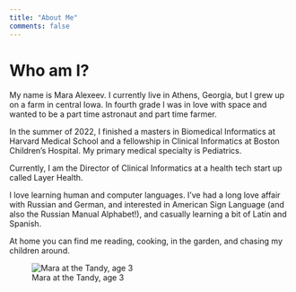 ```yaml
---
title: "About Me"
comments: false
---
```


# Who am I?

My name is Mara Alexeev. I currently live in Athens, Georgia, but I grew up on a farm in central Iowa. In fourth grade I was in love with space and wanted to be a part time astronaut and part time farmer.

In the summer of 2022, I finished a masters in Biomedical Informatics at Harvard Medical School and a fellowship in Clinical Informatics at Boston Children's Hospital. My primary medical specialty is Pediatrics.

Currently, I am the Director of Clinical Informatics at a health tech start up called Layer Health.

I love learning human and computer languages. I’ve had a long love affair with Russian and German, and interested in American Sign Language (and also the Russian Manual Alphabet!), and casually learning a bit of Latin and Spanish.

At home you can find me reading, cooking, in the garden, and chasing my children around. 

![Mara at the Tandy, age 3](./images/MaraAtTheTandy.jpg "No internal hard drive!!"){fig-align="center"}